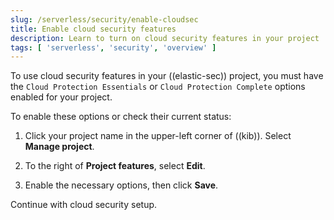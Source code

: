 ```yaml
---
slug: /serverless/security/enable-cloudsec
title: Enable cloud security features
description: Learn to turn on cloud security features in your project
tags: [ 'serverless', 'security', 'overview' ]
---
```


To use cloud security features in your ((elastic-sec)) project, you must have the `Cloud Protection Essentials` or `Cloud Protection Complete` options enabled for your project.

To enable these options or check their current status:

1. Click your project name in the upper-left corner of ((kib)). Select **Manage project**.

    <DocImage size="l" url="../images/cloud-security-enable/manage-project.png" alt="The project menu with the manage project button highlighted" />

2. To the right of **Project features**, select **Edit**.

    <DocImage size="xl" url="../images/cloud-security-enable/project-features-edit.png" alt="The project menu with the manage project button highlighted" />

3. Enable the necessary options, then click **Save**.

Continue with cloud security setup.